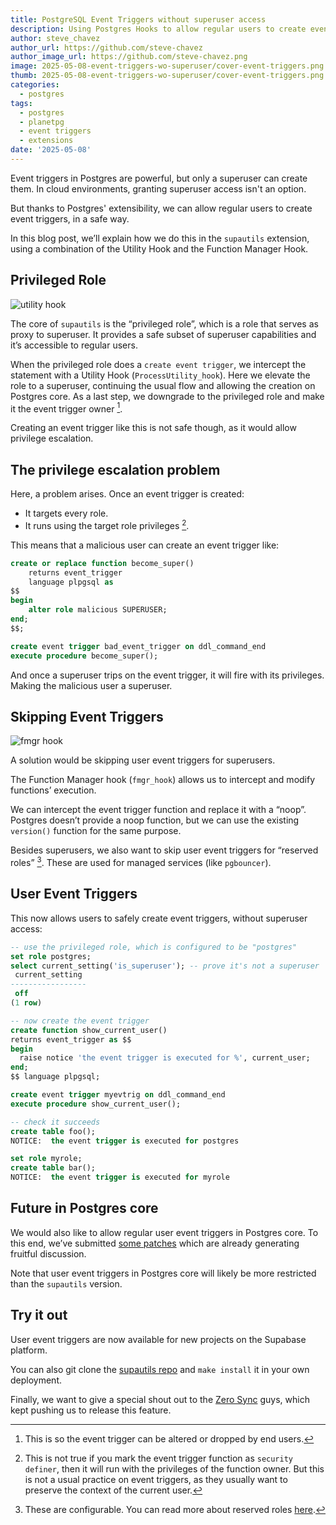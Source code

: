 ```yaml
---
title: PostgreSQL Event Triggers without superuser access
description: Using Postgres Hooks to allow regular users to create event triggers
author: steve_chavez
author_url: https://github.com/steve-chavez
author_image_url: https://github.com/steve-chavez.png
image: 2025-05-08-event-triggers-wo-superuser/cover-event-triggers.png
thumb: 2025-05-08-event-triggers-wo-superuser/cover-event-triggers.png
categories:
  - postgres
tags:
  - postgres
  - planetpg
  - event triggers
  - extensions
date: '2025-05-08'
---
```


Event triggers in Postgres are powerful, but only a superuser can create them. In cloud environments, granting superuser access isn't an option.

But thanks to Postgres' extensibility, we can allow regular users to create event triggers, in a safe way.

In this blog post, we’ll explain how we do this in the `supautils` extension, using a combination of the Utility Hook and the Function Manager Hook.

## Privileged Role

![utility hook](/images/blog/2025-05-08-event-triggers-wo-superuser/utility-hook.png)

The core of `supautils` is the “privileged role”, which is a role that serves as proxy to superuser. It provides a safe subset of superuser capabilities and it’s accessible to regular users.

When the privileged role does a `create event trigger`, we intercept the statement with a Utility Hook (`ProcessUtility_hook`).
Here we elevate the role to a superuser, continuing the usual flow and allowing the creation on Postgres core. As a last step, we downgrade to the privileged role and make
it the event trigger owner [^1].

Creating an event trigger like this is not safe though, as it would allow privilege escalation.

## The privilege escalation problem

Here, a problem arises. Once an event trigger is created:

- It targets every role.
- It runs using the target role privileges [^2].

This means that a malicious user can create an event trigger like:

```sql
create or replace function become_super()
    returns event_trigger
    language plpgsql as
$$
begin
    alter role malicious SUPERUSER;
end;
$$;

create event trigger bad_event_trigger on ddl_command_end
execute procedure become_super();
```

And once a superuser trips on the event trigger, it will fire with its privileges. Making the malicious user a superuser.

## Skipping Event Triggers

![fmgr hook](/images/blog/2025-05-08-event-triggers-wo-superuser/fmgr-hook.png)

A solution would be skipping user event triggers for superusers.

The Function Manager hook (`fmgr_hook`) allows us to intercept and modify functions’ execution.

We can intercept the event trigger function and replace it with a “noop”. Postgres doesn’t provide a noop function, but we can use the existing `version()` function for the same purpose.

Besides superusers, we also want to skip user event triggers for “reserved roles” [^3]. These are used for managed services (like `pgbouncer`).

## User Event Triggers

This now allows users to safely create event triggers, without superuser access:

```sql
-- use the privileged role, which is configured to be "postgres"
set role postgres;
select current_setting('is_superuser'); -- prove it's not a superuser
 current_setting
-----------------
 off
(1 row)

-- now create the event trigger
create function show_current_user()
returns event_trigger as $$
begin
  raise notice 'the event trigger is executed for %', current_user;
end;
$$ language plpgsql;

create event trigger myevtrig on ddl_command_end
execute procedure show_current_user();

-- check it succeeds
create table foo();
NOTICE:  the event trigger is executed for postgres

set role myrole;
create table bar();
NOTICE:  the event trigger is executed for myrole
```

## Future in Postgres core

We would also like to allow regular user event triggers in Postgres core. To this end, we’ve submitted [some patches](https://www.postgresql.org/message-id/flat/CAGRrpzbtYDkg7_xwfzrqByYgCJQbbL38tADyuN%2B6tAkbA-Pnkg%40mail.gmail.com) which are already generating fruitful discussion.

Note that user event triggers in Postgres core will likely be more restricted than the `supautils` version.

## Try it out

User event triggers are now available for new projects on the Supabase platform.

You can also git clone the [supautils repo](https://github.com/supabase/supautils/) and `make install` it in your own deployment.

Finally, we want to give a special shout out to the [Zero Sync](https://zero.rocicorp.dev) guys, which kept pushing us to release this feature.

[^1]: This is so the event trigger can be altered or dropped by end users.

[^2]: This is not true if you mark the event trigger function as `security definer`, then it will run with the privileges of the function owner. But this is not a usual practice on event triggers, as they usually want to preserve the context of the current user.

[^3]: These are configurable. You can read more about reserved roles [here](https://supabase.com/blog/roles-postgres-hooks).
